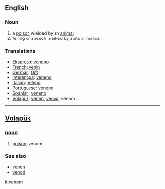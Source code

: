 ==English==
=== Noun ===
# a [[poison]] wielded by an [[animal]]
# felling or speech marked by spite or malice

=== Translations === 
*[[Ekspreso]]: [[veneno]]
*[[French]]: [[venin]] 
*[[German]]: [[Gift]] 
*[[Interlingua]]: [[veneno]] 
*[[Italian]]: [[veleno]] 
*[[Portuguese]]: [[veneno]] 
*[[Spanish]]: [[veneno]] 
*[[Volapük]]: [[venen]], [[venod]], venom

----

== [[Volapük]] == 
=== [[noun]] === 
# [[poison]], venom
 
=== See also ===
*[[venen]]
*[[venod]]

[[it:venom]]